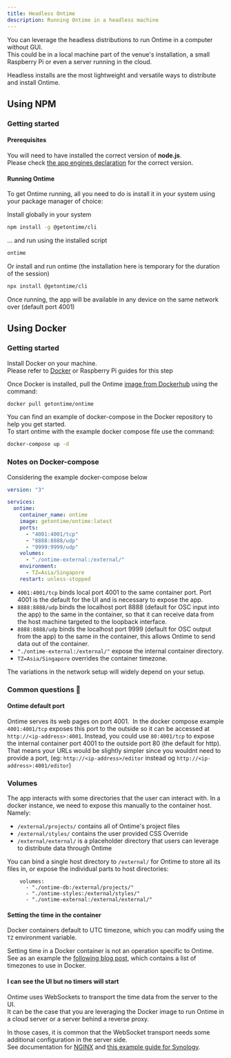 ```yaml
---
title: Headless Ontime
description: Running Ontime in a headless machine
---
```


You can leverage the headless distributions to run Ontime in a computer without GUI. \
This could be in a local machine part of the venue's installation, a small Raspberry Pi or even a server running in the cloud.

Headless installs are the most lightweight and versatile ways to distribute and install Ontime.

## Using NPM

### Getting started

#### Prerequisites
You will need to have installed the correct version of __node.js__.\
Please check [the app engines declaration](https://github.com/cpvalente/ontime/blob/master/package.json) for the correct version.

#### Running Ontime
To get Ontime running, all you need to do is install it in your system using your package manager of choice:

Install globally in your system 
```bash
npm install -g @getontime/cli
```

... and run using the installed script
```bash
ontime
```

Or install and run ontime (the installation here is temporary for the duration of the session)
```bash
npx install @getontime/cli
```

Once running, the app will be available in any device on the same network over (default port 4001)

## Using Docker

### Getting started

Install Docker on your machine. \
Please refer to [Docker](https://docs.docker.com/engine/install/debian/) or Raspberry Pi guides for this step

Once Docker is installed, pull the Ontime [image from Dockerhub](https://hub.docker.com/r/getontime/ontime) using the command:

```bash
docker pull getontime/ontime
```

You can find an example of docker-compose in the Docker repository to help you get started. \
To start ontime with the example docker compose file use the command:

```bash
docker-compose up -d
```


### Notes on Docker-compose

Considering the example docker-compose below

```yaml
version: "3"

services:
  ontime:
    container_name: ontime
    image: getontime/ontime:latest
    ports:
      - "4001:4001/tcp"
      - "8888:8888/udp"
      - "9999:9999/udp"
    volumes:
      - "./ontime-external:/external/"
    environment:
      - TZ=Asia/Singapore
    restart: unless-stopped
```

* `4001:4001/tcp` binds local port 4001 to the same container port. Port 4001 is the default for the UI and is necessary to expose the app. 
* `8888:8888/udp` binds the localhost port 8888 (default for OSC input into the app) to the same in the container, so that it can receive data from the host machine targeted to the loopback interface.
* `8888:8888/udp` binds the localhost port 9999 (default for OSC output from the app) to the same in the container, this allows Ontime to send data out of the container.
* `"./ontime-external:/external/"` expose the internal container directory.
* `TZ=Asia/Singapore` overrides the container timezone.

The variations in the network setup will widely depend on your setup.

### Common questions 🚨

#### Ontime default port
Ontime serves its web pages on port 4001. 
In the docker compose example `4001:4001/tcp` exposes this port to the outside so it can be accessed at `http://<ip-address>:4001`. 
Instead, you could use `80:4001/tcp` to expose the internal container port 4001 to the outside port 80 (the default for http).
That means your URLs would be slightly simpler since you wouldnt need to provide a port, (eg: `http://<ip-address>/editor` instead og `http://<ip-address>:4001/editor`)

### Volumes
The app interacts with some directories that the user can interact with.
In a docker instance, we need to expose this manually to the container host.
Namely:
- `/external/projects/` contains all of Ontime's project files
- `/external/styles/` contains the user provided CSS Override
- `/external/external/` is a placeholder directory that users can leverage to distribute data through Ontime 

You can bind a single host directory to `/external/` for Ontime to store all its files in, or expose the individual parts to host directories:

```
    volumes:
      - "./ontime-db:/external/projects/"
      - "./ontime-styles:/external/styles/"
      - "./ontime-external:/external/external/"
```

#### Setting the time in the container
Docker containers default to UTC timezone, which you can modify using the `TZ` environment variable.

Setting time in a Docker container is not an operation specific to Ontime. \
See as an example the [following blog post](https://docs.diladele.com/docker/timezones.html), which contains a list of timezones to use in Docker.

#### I can see the UI but no timers will start

Ontime uses WebSockets to transport the time data from the server to the UI. \
It can be the case that you are leveraging the Docker image to run Ontime in a cloud server or a server behind a reverse proxy.

In those cases, it is common that the WebSocket transport needs some additional configuration in the server side. \
See documentation for [NGINX](https://nginx.org/en/docs/http/websocket.html) and [this example guide for Synology](https://mariushosting.com/synology-some-docker-containers-need-websocket/).
